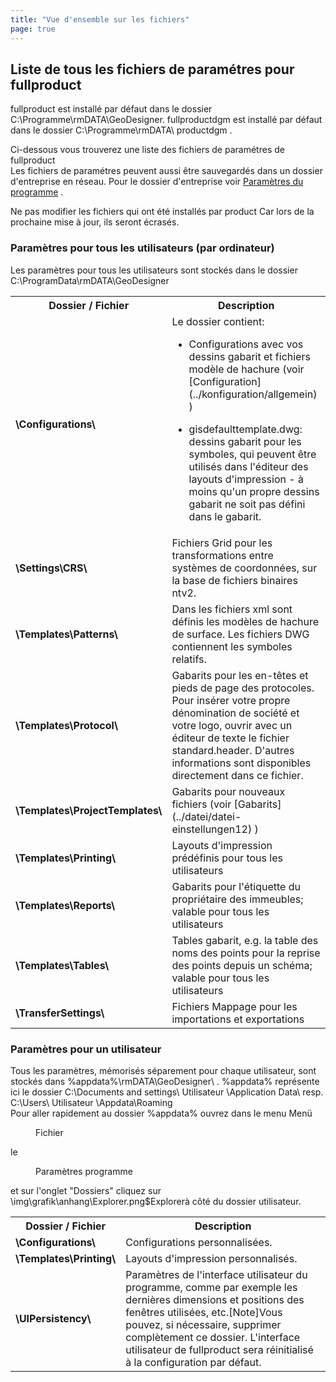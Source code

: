 ```yaml
---
title: "Vue d'ensemble sur les fichiers"
page: true
---
```

## Liste de tous les fichiers de param&#233;tres pour  <Placeholder>fullproduct</Placeholder> 

 <Placeholder>fullproduct</Placeholder> est install&#233; par d&#233;faut dans le dossier C:\Programme\rmDATA\GeoDesigner\.
 <Placeholder>fullproductdgm</Placeholder> est install&#233; par d&#233;faut dans le dossier C:\Programme\rmDATA\ <Placeholder>productdgm</Placeholder> .

Ci-dessous vous trouverez une liste des fichiers de param&#233;tres de  <Placeholder>fullproduct</Placeholder>  
<Success>
Les fichiers de param&#233;tres peuvent aussi &#234;tre sauvegard&#233;s dans un dossier d&#39;entreprise en r&#233;seau. Pour le dossier d&#39;entreprise voir [Param&#232;tres du programme](../datei/programmeinstellungen)
.
</Success>

<Warning>
Ne pas modifier les fichiers qui ont &#233;t&#233; install&#233;s par  <Placeholder>product</Placeholder>  Car lors de la prochaine mise &#224; jour, ils seront &#233;cras&#233;s.
</Warning>


### Param&#232;tres pour tous les utilisateurs (par ordinateur)
Les param&#232;tres pour tous les utilisateurs sont stock&#233;s dans le dossier
C:\ProgramData\rmDATA\GeoDesigner

<table>
<tr><th>Dossier /  Fichier</th>
<th>Description</th>
</tr>
<tr><td> <b>\Configurations\</b> </td>
<td>Le dossier contient:
 <ul> <li> Configurations avec vos dessins gabarit et fichiers mod&#232;le de hachure (voir 
[Configuration](../konfiguration/allgemein)
)
</li> </ul> 

 <ul> <li>gisdefaulttemplate.dwg: dessins gabarit pour les symboles, qui peuvent &#234;tre utilis&#233;s dans l&#39;&#233;diteur des layouts d&#39;impression - &#224; moins qu&#39;un propre dessins gabarit ne soit pas d&#233;fini dans le gabarit.
</li> </ul> 
</td>
</tr>
<tr><td> <b>\Settings\CRS\</b> </td>
<td>Fichiers Grid pour les transformations entre syst&#232;mes de coordonn&#233;es, sur la base de fichiers binaires ntv2.</td>
</tr>
<tr><td> <b>\Templates\Patterns\</b> </td>
<td>Dans les fichiers xml sont d&#233;finis les mod&#232;les de hachure de surface. Les fichiers DWG contiennent les symboles relatifs.</td>
</tr>
<tr><td> <b>\Templates\Protocol\</b> </td>
<td>Gabarits pour les en-t&#234;tes et pieds de page des protocoles. Pour ins&#233;rer votre propre d&#233;nomination de soci&#233;t&#233; et votre logo, ouvrir avec un &#233;diteur de texte le fichier standard.header. D&#39;autres informations sont disponibles directement dans ce fichier. </td>
</tr>
<tr><td> <b>\Templates\ProjectTemplates\</b> </td>
<td>Gabarits pour nouveaux fichiers (voir [Gabarits](../datei/datei-einstellungen12)
)</td>
</tr>
<tr><td> <b>\Templates\Printing\</b> </td>
<td>Layouts d&#39;impression pr&#233;d&#233;finis pour tous les utilisateurs</td>
</tr>
<tr><td> <b>\Templates\Reports\</b> </td>
<td>Gabarits pour l&#39;&#233;tiquette du propri&#233;taire des immeubles; valable pour tous les utilisateurs</td>
</tr>
<tr><td> <b>\Templates\Tables\</b> </td>
<td>Tables gabarit, e.g. la table des noms des points pour la reprise des points depuis un sch&#233;ma; valable pour tous les utilisateurs</td>
</tr>
<tr><td> <b>\TransferSettings\</b> </td>
<td>Fichiers Mappage pour les importations et exportations</td>
</tr>
</table>


### Param&#232;tres pour un utilisateur
Tous les param&#232;tres, m&#233;moris&#233;s s&#233;parement pour chaque utilisateur, sont stock&#233;s dans  <Bold> %appdata%\rmDATA\GeoDesigner\ </Bold> .  <Bold> %appdata%  </Bold>  repr&#233;sente ici le dossier C:\Documents and settings\ <Italic> Utilisateur </Italic> \Application Data\ resp. C:\Users\ <Italic> Utilisateur </Italic> \Appdata\Roaming\
<Success>
Pour aller rapidement au dossier  <Bold> %appdata%  </Bold>  ouvrez dans le menu Men&#252;  <Menu>Fichier</Menu>  le  <Menu>Paramètres programme</Menu>  et sur l&#39;onglet &quot;Dossiers&quot; cliquez sur 
<Image>\img\grafik\anhang\Explorer.png$Explorer</Image>&#224; c&#244;t&#233; du dossier utilisateur.

<table>
<tr><th>Dossier /  Fichier</th>
<th>Description</th>
</tr>
<tr><td> <b>\Configurations\</b> </td>
<td>Configurations personnalis&#233;es.</td>
</tr>
<tr><td> <b>\Templates\Printing\</b> </td>
<td>Layouts d&#39;impression personnalis&#233;s.</td>
</tr>
<tr><td> <b>\UIPersistency\</b> </td>
<td>Param&#232;tres de l&#39;interface utilisateur du programme, comme par exemple les derni&#232;res dimensions et positions des fen&#234;tres utilis&#233;es, etc.[Note]Vous pouvez, si n&#233;cessaire, supprimer compl&#232;tement ce dossier. L&#39;interface utilisateur de  <Placeholder>fullproduct</Placeholder> sera r&#233;initialis&#233; &#224; la configuration par d&#233;faut.</td>
</tr>
</table>
</Success>


